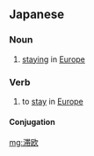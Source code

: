 ==Japanese==
{{ja-kanjitab|たい|おう|yomi=o}}

===Noun===
{{ja-noun|たいおう|kyu=滯歐}}

# [[stay]]ing in [[Europe]]

===Verb===
{{ja-verb-suru|たいおう|kyu=滯歐}}

# to [[stay]] in [[Europe]]

====Conjugation====
{{ja-suru|たいおう}}

[[mg:滞欧]]